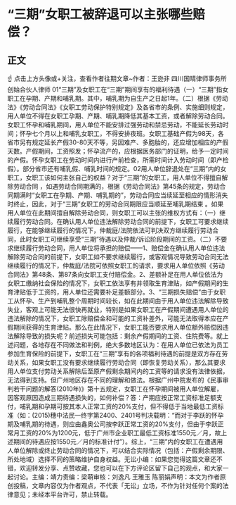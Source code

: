 # “三期”女职工被辞退可以主张哪些赔偿？
## 正文
☝ 点击上方头像或+关注，查看作者往期文章~作者：王逊非 四川国晴律师事务所创始合伙人律师 01“三期”及女职工在“三期”期间享有的福利待遇（一）“三期”指女职工在孕期、产期和哺乳期。其中，哺乳期为自生产之日起1年。（二）根据《劳动法》《劳动合同法》《女职工劳动保护特别规定》及各省市的条例、实施细则规定，用人单位不得在女职工孕期、产期、哺乳期降低其基本工资，或者解除劳动合同。女职工怀孕和哺乳期间，用人单位不能安排过强劳动和禁忌劳动，不能延长劳动时间；怀孕七个月以上和哺乳女职工，不得安排夜班。女职工基础产假为98天，各省市另有规定延长产假30-80天不等，另因难产、多胞胎的，还应增加相应的产假天数。产假期间，工资照发；怀孕流产的，应根据医务部门的证明，给予一定时间的产假。怀孕女职工在劳动时间内进行产前检查，所需时间计入劳动时间（即产检假）。部分省市还有哺乳假、哺乳时间的规定。02用人单位辞退处在“三期”内的女职工，女职工该如何主张自己的权益？对于“三期”的女职工，用人单位不得擅自解除劳动合同 ，如遇劳动合同期满的，根据《劳动合同法》第45条的规定，劳动合同期满时“女职工在孕期、产期、哺乳期的”，劳动合同应当续延至相应的情形消失时终止，因此，对于“三期”女职工的劳动合同期限应当顺延至哺乳期结束 。如果用人单位在此期间擅自解除劳动合同，则女职工可以主张的维权方式有：（一）继续履行劳动合同。在确认用人单位违法解除劳动合同的前提下，女职工可要求继续履行，在能够继续履行的情况下，仲裁庭/法院依法可判决双方继续履行劳动合同，此时女职工可继续享受“三期”待遇以及仲裁/诉讼阶段期间的工资。（二）不要求继续履行劳动合同，用人单位将承担的赔偿——1、赔偿金在确认用人单位违法解除劳动合同的前提下，女职工如不要求继续履行，或客观情况导致劳动合同无法继续履行的情况下，仲裁庭/法院可依照女职工的请求，要求用人单位依照《劳动合同法》第48条、第87条向女职工支付赔偿金。2、差额补足在用人单位依法为女职工缴纳社会保险的情况下，女职工依法享有并领取生育津贴，如产假期间的生育津贴低于工资的，用人单位还需要补足差额部分。3、“三期损失赔偿”由于女职工从怀孕、生产到哺乳整个周期时间较长，如在此期间由于用人单位违法解除导致失业，客观上可能无法很快再就业，特别是如果女职工在产假期间遭遇用人单位的违法解除的情况下，女职工除赔偿金和可能的工资补差外，可能无法取得本应在产假期间获得的生育津贴。那么在此情况下，女职工能否要求用人单位额外赔偿因违法解除导致的损失呢？前述损失可能包括：剩余产假期间的工资、住院费等。就上述问题，各地存在不同做法和判例，绝大多数地区认为：在用人单位已依法为员工参加生育保险的前提下，女职工在“三期”享有的各项福利待遇的前提是双方存在劳动关系，如果女职工没有要求继续履行劳动合同（即恢复劳动关系），那么其要求用人单位支付劳动关系解除后至原产假剩余期间内的工资等的请求没有法律依据，无法得到支持。但广州地区存在不同的理解和做法。根据广州中院发布的《民事审判若干问题的解答(2010年)》第十五规定，女职工在怀孕期间被用人单位解雇，因客观原因造成三期待遇损失的，如何补偿？答：产期应按正常工资标准足额支付，哺乳期和孕期可按其本人正常工资的20%支付，但不得低于当地最低工资标准（如：(2015)穗中法民一终字第2400、2401号判决载明：“而对于李跃的怀孕期及哺乳期的待遇，则应由鑫奥公司按李跃正常工资的20%支付，但由于李跃正常月工资的20%为1200元，低于广州市企业职工最低工资标准1550元／月，故上述期间的待遇应按1550元／月的标准计付”）。综上，“三期”内的女职工在遭遇用人单位解除或终止劳动合同的情况下，可以结合实际情况（包括：产假剩余期限、所处地域）选择不同的策略维护自身权益。无讼小编：如果您觉得这篇文章还不错，欢迎转发分享、点赞收藏，您也可以在下方评论区留下自己的观点，和大家一起讨论。主编：靖力责编：梁萌审核：刘逸凡 王雅玉 陈丽娟声明：本文为作者原创投稿，文章内容仅为作者观点，不代表「无讼」立场，不作为针对任何个案的法律意见；未经本平台许可，禁止转载。
